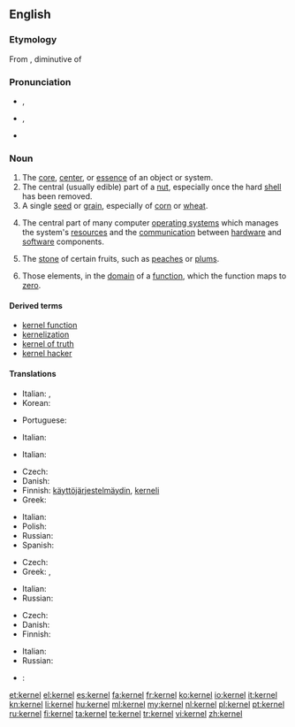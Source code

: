 {{wikipedia|dab=kernel}}
==English==

===Etymology===
From {{etyl|ang}} {{term|cyrnel|lang=ang}}, diminutive of {{term|corn||seed|lang=ang}}

===Pronunciation===
* {{a|UK}} {{IPA|/ˈkɜː(ɹ).nəl/}}, {{SAMPA|/"k3:(r).n@l/}}
*: {{rhymes|ɜː(r)nəl}}
* {{a|US}} {{IPA|/ˈkɝnəl/}}, {{SAMPA|/"k3`n@l/}}
* {{homophones|colonel}}

===Noun===
{{en-noun}}

# The [[core]], [[center]], or [[essence]] of an object or system.
# The central (usually edible) part of a [[nut]], especially once the hard [[shell]] has been removed.
# A single [[seed]] or [[grain]], especially of [[corn]] or [[wheat]].
# {{computing}} The central part of many computer [[operating system]]s which manages the system's [[resource]]s and the [[communication]] between [[hardware]] and [[software]] components.
# {{context|US}} The [[stone]] of certain fruits, such as [[peach]]es or [[plum]]s.
# {{algebra}} Those elements, in the [[domain]] of a [[function]], which the function maps to [[zero]].

====Derived terms====
* [[kernel function]]
* [[kernelization]]
* [[kernel of truth]]
* [[kernel hacker]]

====Translations====
{{trans-top|core or essence of an object or system}}
* Italian: {{t+|it|nucleo|m}},  {{t+|it|nocciolo|m}}
* Korean: {{t|ko|핵심|tr=hexim|sc=Kore}}
{{trans-mid}}
* Portuguese: {{t+|pt|cerne|m}}
{{trans-bottom}}

{{trans-top|central part of a nut}}
* Italian: {{t+|it|gheriglio|m}}
{{trans-mid}}
{{trans-bottom}}

{{trans-top|single seed of corn or wheat}}
* Italian: {{t+|it|chicco|m}}
{{trans-mid}}
{{trans-bottom}}

{{trans-top|central part of many computer operating systems}}
* Czech: {{t-|cs|jádro|n}}
* Danish: {{t|da|kerne|c}}
* Finnish: [[käyttöjärjestelmäydin]], [[kerneli]]
* Greek: {{t+|el|πυρήνας|m|tr=pirínas}}
{{trans-mid}}
* Italian: {{t+|it|kernel|m}}
* Polish: {{t+|pl|jądro|n}}
* Russian: {{t+|ru|ядро|n|tr=jadró}}
* Spanish: {{t+|es|núcleo}}
{{trans-bottom}}

{{trans-top|stone of certain fruits, such as peaches or plums}}
* Czech: {{t-|cs|pecka|f}}
* Greek: {{t+|el|πυρήνας|m|tr=pirínas}},  {{t+|el|κουκούτσι|n|tr=koukoútsi}}
{{trans-mid}}
* Italian: {{t+|it|nocciolo|m}}
* Russian: {{t|ru|косточка|f|tr=kóstočka}}
{{trans-bottom}}

{{trans-top|(algebra) set of elements mapped to zero}}
* Czech: {{t-|cs|jádro|n}}
* Danish: {{t|da|kerne|c}}
* Finnish: {{t+|fi|ydin}}
{{trans-mid}}
* Italian: {{t+|it|nucleo|m}}
* Russian: {{t+|ru|ядро|n|tr=jadró}}
{{trans-bottom}}

{{checktrans-top}}
* {{ttbc|Esperanto}}: {{t-|eo|kerno|xs=Esperanto}}
{{checktrans-mid}}
{{checktrans-bottom}}

[[et:kernel]]
[[el:kernel]]
[[es:kernel]]
[[fa:kernel]]
[[fr:kernel]]
[[ko:kernel]]
[[io:kernel]]
[[it:kernel]]
[[kn:kernel]]
[[li:kernel]]
[[hu:kernel]]
[[ml:kernel]]
[[my:kernel]]
[[nl:kernel]]
[[pl:kernel]]
[[pt:kernel]]
[[ru:kernel]]
[[fi:kernel]]
[[ta:kernel]]
[[te:kernel]]
[[tr:kernel]]
[[vi:kernel]]
[[zh:kernel]]